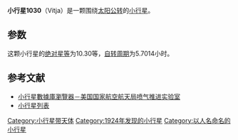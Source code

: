 {{Infobox planet
| bgcolour = #FFFFC0
| name = 1030 Vitja
| symbol = 
| image = 001030-asteroid shape model (1030) Vitja.png
| caption = 
| discovery = yes
| discovery_ref = 
| discoverer = [[V._Albitzkij|V. Albitzkij]]
| discovery_site = Simeis 
| discovered = 1924年5月25日
| designations = yes
| mp_name = 
| named_after = 
| alt_names = 1924 RQ
| mp_category = [[小行星帶|主帶]]
| orbit_ref = <ref>[http://ssd.jpl.nasa.gov/sbdb.cgi?sstr=1030 1030 Vitja (1924 RQ)]</ref>
| epoch = 2012年8月4日
| aphelion = {{convert|3.5011796|AU|km|3|abbr=on|lk=out}}
| perihelion = {{convert|2.7415978|AU|km|3|abbr=on}}
| semimajor = {{convert|3.1213887|AU|km|3|abbr=on}}
| eccentricity = 0.1216737
| period = 2014.2817049 [[日|日]]<br />5.51[[儒略年|儒略年]]
| avg_speed = 
| inclination = 14.78039°
| asc_node = 187.88107°
| mean_anomaly = 76.61393°
| arg_peri = 6.74076
| satellites = 
| physical_characteristics = yes
| dimensions = 
| mass = 
| density = 
| surface_grav = 
| escape_velocity = 
| sidereal_day = 
| axial_tilt = 
| pole_ecliptic_lat = 
| pole_ecliptic_lon = 
| albedo = 
| temperatures= 
| temp_name1 = 
| mean_temp_1 = 
| max_temp_1 = 
| temp_name2 = 
| max_temp_2 = 
| spectral_type = 
| abs_magnitude = 10.30
}}

'''小行星1030'''（Vitja）是一颗围绕[[太阳|太阳]][[公转|公转]]的[[小行星|小行星]]。

==参数==
这颗小行星的[[绝对星等|绝对星等]]为10.30等，[[自转周期|自转周期]]为5.7014小时。

==参考文献==
{{reflist}}

*[http://ssd.jpl.nasa.gov/sbdb.cgi#top 小行星數據庫瀏覽器－美国国家航空航天局喷气推进实验室] {{Wayback|url=http://ssd.jpl.nasa.gov/sbdb.cgi#top |date=20100929043420 }}
*[http://cfa-www.harvard.edu/iau/lists/NumberedMPs.txt 小行星列表] {{Wayback|url=http://cfa-www.harvard.edu/iau/lists/NumberedMPs.txt |date=20080517010638 }}

{{Minor Planet Number|[[小行星1029|小行星1029]]|[[小行星1031|小行星1031]]}}
{{小天体}}

[[Category:小行星带天体|Category:小行星带天体]]
[[Category:1924年发现的小行星|Category:1924年发现的小行星]]
[[Category:以人名命名的小行星|Category:以人名命名的小行星]]